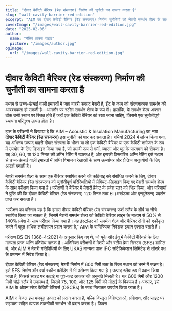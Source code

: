 ```yaml
---
title: "दीवार कैविटी बैरियर (रेड संस्करण) निर्माण की चुनौती का सामना करता है"
slug: "wall-cavity-barrier-red-edition"
excerpt: "AIM का दीवार कैविटी बैरियर (रेड संस्करण) निर्माण चुनौतियों को मेशरी समर्थन शेल्व के साथ एकीकृत करके पार करता है, जबकि मजबूत अग्नि सुरक्षा सुनिश्चित करता है।"
coverImage: "/images/wall-cavity-barrier-red-edition.jpg"
date: "2025-02-06"
author:
  name: "पैसिव हाउस गाइड"
  picture: "/images/author.jpg"
ogImage:
  url: "/images/wall-cavity-barrier-red-edition.jpg"
---
```


# दीवार कैविटी बैरियर (रेड संस्करण) निर्माण की चुनौती का सामना करता है

मध्यम से उच्च-ऊंचाई वाली इमारतों में जहां बाहरी फसाद मेशरी है, ईंट के काम को संरचनात्मक समर्थन की आवश्यकता हो सकती है—आमतौर पर स्टील समर्थन शेल्व के रूप में। हालाँकि, ये समर्थन शेल्व अक्सर ठीक उसी स्थान पर स्थित होते हैं जहाँ एक कैविटी बैरियर को रखा जाना चाहिए, जिससे एक चुनौतीपूर्ण स्थापना परिदृश्य उत्पन्न होता है।

हाल के परीक्षणों ने दिखाया है कि AIM – Acoustic & Insulation Manufacturing का नया **दीवार कैविटी बैरियर (रेड संस्करण)** इस चुनौती को पार कर सकता है। गर्मियों 2024 में लॉन्च किया गया, यह अभिनव उत्पाद बाहरी दीवार संरचना के भीतर या तो एक कैविटी बैरियर या एक कैविटी क्लोजर के रूप में उपयोग के लिए डिज़ाइन किया गया है, जो प्रभावी रूप से गर्मी, ज्वाला और धुएं के पारगमन को रोकता है। यह 30, 60, या 120 मिनट की अग्नि रेटिंग में उपलब्ध है, और इसकी विस्तारित अग्नि रेटिंग इसे मध्यम से उच्च-ऊंचाई वाली इमारतों में अग्नि विभाजन रेखाओं के साथ ऊर्ध्वाधर और क्षैतिज अनुप्रयोगों के लिए आदर्श बनाती है।

मेशरी समर्थन शेल्व के साथ एक बैरियर स्थापित करने की कठिनाई को संबोधित करने के लिए, दीवार कैविटी बैरियर (रेड संस्करण) को चुनौतीपूर्ण परिस्थितियों में लेवियट-डिज़ाइन किए गए मेशरी समर्थन शेल्व के साथ परीक्षण किया गया है। परीक्षणों ने बैरियर में मेशरी ब्रैकेट के प्रवेश स्तर को भिन्न किया, और परिणामों ने पुष्टि की कि दीवार कैविटी बैरियर (रेड संस्करण) 120 मिनट तक EI (अखंडता और इन्सुलेशन) प्रदर्शन प्राप्त कर सकता है।

"परीक्षण का परिणाम यह है कि हमारा दीवार कैविटी बैरियर (रेड संस्करण) फर्श स्लैब के शीर्ष या नीचे स्थापित किया जा सकता है, जिसमें मेशरी समर्थन शेल्व को कैविटी बैरियर लाइन के माध्यम से 50% से 140% प्रवेश के साथ परीक्षण किया गया है। यह इंस्टॉलर को समर्थन शेल्व और बैरियर दोनों को एकीकृत करने में बहुत अधिक लचीलापन प्रदान करता है," AIM के वाणिज्यिक निदेशक इयान एक्सल बताते हैं।

परीक्षण BS EN 1366-4:2021 के अनुसार किए गए थे, जो यूके और ईयू में कैविटी बैरियर्स के लिए मान्यता प्राप्त अग्नि प्रतिरोध मानक है। अतिरिक्त परीक्षणों में मेशरी और स्टील फ्रेम सिस्टम (SFS) शामिल थे, और AIM ने मेशरी गतिविधियों के लिए UKAS मान्यता प्राप्त IFC सर्टिफिकेशन लिमिटेड से तीसरे पक्ष के प्रमाणन में निवेश किया है।

दीवार कैविटी बैरियर (रेड संस्करण) मेशरी निर्माण में 600 मिमी तक के रिक्त स्थान को भरने में सक्षम है। इसे SFS निर्माण और वर्षा स्क्रीन क्लैडिंग में भी परीक्षण किया गया है। उत्पाद स्लैब रूप में प्रदान किया जाता है, जिससे साइट पर कटाई या पूर्व-कट आकार की अनुमति मिलती है। यह 600 मिमी और 1200 मिमी चौड़े स्लैब में उपलब्ध है, जिसमें 75, 100, और 125 मिमी की मोटाई के विकल्प हैं। अक्सर, इसे AIM के ओपन स्टेट कैविटी बैरियर्स (OSCBs) के साथ मिलाकर उपयोग किया जाता है।

AIM न केवल इस मजबूत उत्पाद को प्रदान करता है, बल्कि विस्तृत विशिष्टताओं, प्रशिक्षण, और साइट पर सहायता सहित व्यापक तकनीकी समर्थन भी प्रदान करता है। फिक्स
